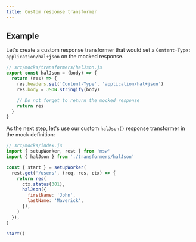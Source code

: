 ```yaml
---
title: Custom response transformer
---
```


## Example

Let's create a custom response transformer that would set a `Content-Type: application/hal+json` on the mocked response.

```js
// src/mocks/transformers/halJson.js
export const halJson = (body) => {
  return (res) => {
    res.headers.set('Content-Type', 'application/hal+json')
    res.body = JSON.stringify(body)

    // Do not forget to return the mocked response
    return res
  }
}
```

As the next step, let's use our custom `halJson()` response transformer in the mock definition:

```js
// src/mocks/index.js
import { setupWorker, rest } from 'msw'
import { halJson } from './transformers/halJson'

const { start } = setupWorker(
  rest.get('/users', (req, res, ctx) => {
    return res(
      ctx.status(301),
      halJson({
        firstName: 'John',
        lastName: 'Maverick',
      }),
    )
  }),
)

start()
```
